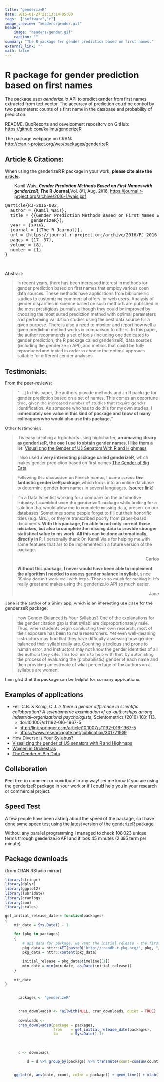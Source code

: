 ```yaml
---
title: "genderizeR"
date: 2015-01-27T21:13:14-05:00
tags:  ["software","r"]
image_preview: "headers/gender.gif"
header: 
    image: "headers/gender.gif"
    caption: ""
summary: "The R package for gender prediction based on first names."
external_link: ""
math: false
---
```


# R package for gender prediction based on first names

The package uses<a title="http://genderize.io" href="http://genderize.io" target="_blank"><em> genderize.io</em></a> API to predict gender from first names extracted from text vector. The accuracy of prediction could be control by two parameters: counts of a first name in the database and probability of prediction.

README, BugReports and development repository on GitHub:
<a title="https://github.com/kalimu/genderizeR" href="https://github.com/kalimu/genderizeR" target="_blank">https://github.com/kalimu/genderizeR</a>

The package webpage on CRAN:  
<a href="http://cran.r-project.org/web/packages/genderizeR" target="_blank">http://cran.r-project.org/web/packages/genderizeR</a>

<h2>Article &amp; Citations:</h2>
When using the genderizeR R package in your work, <strong>please cite also the [article](/publication/genderizer)</strong>:
<p style="padding-left: 30px;">Kamil Wais, <strong><em>Gender Prediction Methods Based on First Names with genderizeR</em></strong>,
<strong>The R Journal</strong>,Vol. 8/1, Aug. 2016, <a href="https://journal.r-project.org/archive/2016-1/wais.pdf">https://journal.r-project.org/archive/2016-1/wais.pdf</a></p>

<pre class="">@article{RJ-2016-002,
  author = {Kamil Wais},
  title = {{Gender Prediction Methods Based on First Names with
          genderizeR}},
  year = {2016},
  journal = {{The R Journal}},
  url = {https://journal.r-project.org/archive/2016/RJ-2016-002/index.html},
  pages = {17--37},
  volume = {8},
  number = {1}
}
</pre>
&nbsp;

Abstract:
<blockquote>In recent years, there has been increased interest in methods for gender prediction based on first names that employ various open data sources. These methods have applications from bibliometric studies to customizing commercial offers for web users. Analysis of gender disparities in science based on such methods are published in the most prestigious journals, although they could be improved by choosing the most suited prediction method with optimal parameters and performing validation studies using the best data source for a given purpose. There is also a need to monitor and report how well a given prediction method works in comparison to others. In this paper, the author recommends a set of tools (including one dedicated to gender prediction, the R package called genderizeR), data sources (including the genderize.io API), and metrics that could be fully reproduced and tested in order to choose the optimal approach suitable for different gender analyses.</blockquote>
<h2>Testimonials:</h2>
From the peer-reviews:
<blockquote>"[...] In this paper, the authors provide methods and an R package for gender prediction based on a set of names. This comes an opportune time, given the increased number of studies that require gender identification. As someone who has to do this for my own studies,<strong> I immediately see value in this kind of package and know of many colleagues who would also use this package.</strong>"</blockquote>
Other testimonials:
<blockquote>It is easy creating a highcharts using highcharter, <strong>an amazing library as genderizeR, the one I use to obtain gender names. I like them a lot</strong>. <a href="https://aschinchon.wordpress.com/2016/07/28/visualizing-the-gender-of-us-senators-with-r-and-highmaps/">Visualizing the Gender of US Senators With R and Highmaps</a>

I also used <strong>a very interesting package called genderizeR</strong>, which makes gender prediction based on first names <a href="https://aschinchon.wordpress.com/tag/genderizer/" target="_blank">The Gender of Big Data</a></blockquote>
<blockquote>Following this discussion on Finnish names, I came across <strong>the fantastic genderizeR package</strong>, which looks into an online database to determine gender from names in several languages. <a href="http://stackoverflow.com/questions/16802704/r-is-there-a-package-to-determine-gender-from-english-first-names#" target="_blank">[source link] </a></blockquote>
<blockquote>
<p style="text-align: left;">I'm a Data Scientist working for a company on the automotive industry. I stumbled upon the genderizeR package while looking for a solution that would allow me to complete missing data, present on our databases. Sometimes some people forget to fill out their honorific titles (e.g. Mrs.), or they're transcribed poorly from paper-based documents. <strong>With this package, I'm able to not only correct those mistakes, but also to complete the missing data to provide stronger statistical value to my work. All this can be done automatically, directly in R</strong>. I personally thank Dr. Kamil Wais for helping me with some features that are to be implemented in a future version of the package.</p>
<p style="text-align: right;">Carlos</p>
<strong>Without this package, I never would have been able to implement the algorithm I needed to assess gender balance in syllabi</strong>, since RShiny doesn't work well with https. Thanks so much for making it. It's really great and makes using the genderize.io API so much easier.
<p style="text-align: right;">Jane</p>
</blockquote>

Jane is the author of a [Shiny app](https://jlsumner.shinyapps.io/syllabustool/), which is an interesting use case for the genderizeR package:
 
> How Gender-Balanced is Your Syllabus?
> One of the explanations for the gender citation gap is that syllabi are disproportionately male. Thus, when students begin conducting their own research, most of their exposure has been to male researchers. Yet even well-meaning instructors may find that they have difficulty assessing how gender-balanced their syllabi really are. Counting is tedious and prone to human error, and instructors may not know the gender identities of all the authors they cite. This tool aims to help with that, by automating the process of evaluating the (probabilistic) gender of each name and then providing an estimate of what percentage of the authors on a syllabus are women.

I am glad that the package can be helpful for so many applications.

<h2>Examples of applications</h2>

* Fell, C.B. &amp; König, C.J. _Is there a gender difference in scientific collaboration? A scientometric examination of co-authorships among industrial–organizational psychologists_, Scientometrics (2016) 108: 113. 
    * doi:10.1007/s11192-016-1967-5
    * <a href="http://link.springer.com/article/10.1007/s11192-016-1967-5">http://link.springer.com/article/10.1007/s11192-016-1967-5</a>
    * <a href="https://www.researchgate.net/publication/301771909_Is_there_a_gender_difference_in_scientific_collaboration_A_scientometric_examination_of_co_authorships_among_industrial_organizational_psychologists">https://www.researchgate.net/publication/301771909</a>
* <a href="https://jlsumner.shinyapps.io/syllabustool/">How Diverse is Your Syllabus?</a>
* <a href="http://www.highcharts.com/blog/223-visualizing-the-gender-of-us-senators">Visualizing the gender of US senators with R and Highmaps</a>
* <a href="https://aschinchon.wordpress.com/2016/06/06/women-in-orchestras/">Women in Orchestras</a>
* <a href="https://aschinchon.wordpress.com/2016/02/17/the-gender-of-big-data/">The Gender of Big Data</a>


<h2>Collaboration</h2>
Feel free to comment or contribute in any way! Let me know if you are using the genderizeR package in your work or if I could help you in your research or commercial project.


## Speed Test
A few people have been asking about the speed of the package, so I have done some speed test using the latest version of the genderizeR package.

Without any parallel programming I managed to check 108 023 unique terms through genderize.io API and it took 45 minutes (2 395 term per minute).

## Package downloads 
(from CRAN RStudio mirror)


```r
library(stringr)
library(dplyr)
library(ggplot2)
library(lubridate)
library(cranlogs)
library(zoo)
library(scales)

get_initial_release_date = function(packages)
{
    min_date = Sys.Date() - 1
    
    for (pkg in packages)
    {
        # api data for package. we want the initial release - the first element of the "timeline"
        pkg_data = httr::GET(paste0("http://crandb.r-pkg.org/", pkg, "/all"))
        pkg_data = httr::content(pkg_data)
        
        initial_release = pkg_data$timeline[[1]]
        min_date = min(min_date, as.Date(initial_release))    
    }
    
    min_date
}

  
      packages <- "genderizeR"
      
      
      cran_downloads0 <- failwith(NULL, cran_downloads, quiet = TRUE)
      
      downloads <- 
      cran_downloads0(package = packages, 
                      from    = get_initial_release_date(packages), 
                      to      = Sys.Date()-1)
  
    
  
      d <- downloads
      
          d = d %>% group_by(package) %>% transmute(count=cumsum(count), date=date) 
      

    ggplot(d, aes(date, count, color = package)) + geom_line() + xlab("Date") + scale_y_continuous(name="Number of downloads")
 
```
